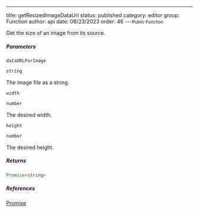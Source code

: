 ---
title: getResizedImageDataUrl
status: published
category: editor
group: Function
author: api
date: 06/23/2023
order: 46
---<Small>Public Function</Small>

Get the size of an image from its source.


##### Parameters


<ParametersTable>

<ParametersTableRow>
<ParametersTableName>

`dataURLForImage`

</ParametersTableName>
<ParametersTableDescription>

```ts
string
```

The image file as a string.




</ParametersTableDescription>
</ParametersTableRow>
<ParametersTableRow>
<ParametersTableName>

`width`

</ParametersTableName>
<ParametersTableDescription>

```ts
number
```

The desired width.




</ParametersTableDescription>
</ParametersTableRow>
<ParametersTableRow>
<ParametersTableName>

`height`

</ParametersTableName>
<ParametersTableDescription>

```ts
number
```

The desired height.




</ParametersTableDescription>
</ParametersTableRow>
</ParametersTable>

##### Returns


```ts
Promise<string>
```

##### References

[Promise](/gen/Promise-interface)

